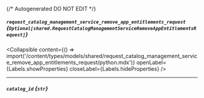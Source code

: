 {/* Autogenerated DO NOT EDIT  */}

##### `request_catalog_management_service_remove_app_entitlements_request` *{`Optional[shared.RequestCatalogManagementServiceRemoveAppEntitlementsRequest]`}*

<Collapsible content={() => import('/content/types/models/shared/request_catalog_management_service_remove_app_entitlements_request/python.mdx')} openLabel={Labels.showProperties} closeLabel={Labels.hideProperties} />


---
##### `catalog_id` *{`str`}*


